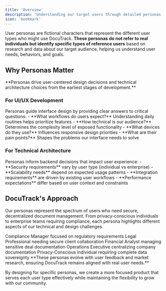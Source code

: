 ```yaml
---
title: 'Overview'
description: 'Understanding our target users through detailed personas'
icon: 'bookmark'
---
```



User personas are fictional characters that represent the different user types who might use DocuTrack. **These personas do not refer to real individuals but identify specific types of reference users** based on research and data about our target audience, helping us understand user needs, behaviors, and goals.

## Why Personas Matter

<Info>
  **Personas drive user-centered design decisions and technical architecture choices from the earliest stages of development.**
</Info>

### For UI/UX Development

<Accordion title="Design Decision Framework">
  Personas guide interface design by providing clear answers to critical questions:
  - **What workflows do users expect?** Understanding daily routines helps prioritize features
  - **How technical is our audience?** Determines the complexity level of exposed functionality  
  - **What devices do they use?** Influences responsive design priorities
  - **What are their pain points?** Shapes the problems our interface needs to solve
</Accordion>

### For Technical Architecture

<Accordion title="Backend Architecture Decisions">
  Personas inform backend decisions that impact user experience:
  - **Security requirements** vary by user type (individual vs enterprise)
  - **Scalability needs** depend on expected usage patterns
  - **Integration requirements** are driven by existing user workflows
  - **Performance expectations** differ based on user context and constraints
</Accordion>

## DocuTrack's Approach

Our personas represent the spectrum of users who need secure, decentralized document management. From privacy-conscious individuals to enterprise teams requiring compliance, each persona highlights different aspects of our technical and design challenges.

<CardGroup cols={2}>
  <Card title="Marcus Chen" icon="user-search" href="https://docutrack-docs.icpitalia.io/design/personas-sheets#persona-1%3A-marcus-chen-%E2%80%93-compliance-manager">
    Compliance Manager focused on regulatory requirements
  </Card>
  <Card title="Sarah Mitchell" icon="user-search" href="https://docutrack-docs.icpitalia.io/design/personas-sheets#persona-2%3A-sarah-mitchell-%E2%80%93-senior-legal-partner">
    Legal Professional needing secure client collaboration
  </Card>
  <Card title="Elena Rodriguez" icon="user-search" href="https://docutrack-docs.icpitalia.io/design/personas-sheets#persona-3%3A-elena-rodriguez-%E2%80%93-investment-analyst">
    Financial Analyst managing sensitive deal documentation
  </Card>
  <Card title="Victoria Thompson" icon="user-search" href="https://docutrack-docs.icpitalia.io/design/personas-sheets#persona-4%3A-victoria-thompson-%E2%80%93-chief-operating-officer">
    Operations Executive centralizing company documentation
  </Card>
  <Card title="Alex Kim" icon="user-search" href="https://docutrack-docs.icpitalia.io/design/personas-sheets#persona-5%3A-alex-kim-%E2%80%93-privacy-conscious-journalist">
    Privacy-Conscious Individual requiring complete data sovereignty
  </Card>
</CardGroup>

<Tip>
  **These personas evolve with user feedback and market research, ensuring DocuTrack remains aligned with real user needs.**
</Tip>

By designing for specific personas, we create a more focused product that serves each user type effectively while maintaining the flexibility to grow with our community.